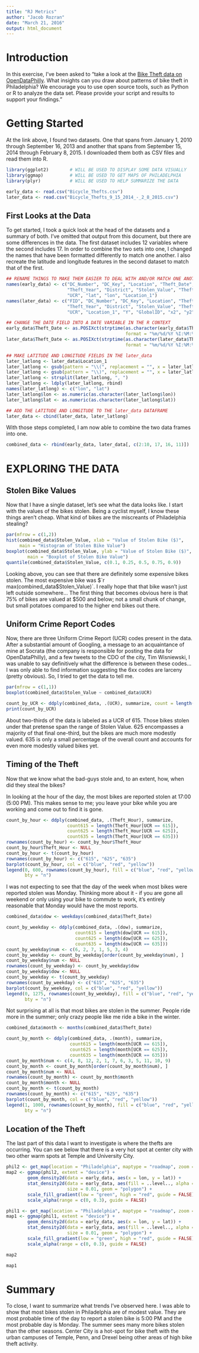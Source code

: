 ```yaml
---
title: "RJ Metrics"
author: "Jacob Rozran"
date: "March 21, 2016"
output: html_document
---
```


# Introduction

In this exercise, I've been asked to "take a look at the [Bike Theft data on OpenDataPhilly](https://www.opendataphilly.org/dataset/bicycle-thefts). What insights can you draw about patterns of bike theft in Philadelphia? We encourage you to use open source tools, such as Python or R to analyze the data set. Please provide your script and results to support your findings."

# Getting Started

At the link above, I found two datasets. One that spans from January 1, 2010 through September 16, 2013 and another that spans from September 15, 2014 through February 8, 2015. I downloaded them both as CSV files and read them into R. 

```r
library(ggplot2)        # WILL BE USED TO DISPLAY SOME DATA VISUALLY
library(ggmap)          # WILL BE USED TO GET MAPS OF PHILADELPHIA
library(plyr)           # WILL BE USED TO HELP SUMMARIZE THE DATA

early_data <- read.csv("Bicycle_Thefts.csv")
later_data <- read.csv("Bicycle_Thefts_9_15_2014_-_2_8_2015.csv")
```

## First Looks at the Data

To get started, I took a quick look at the head of the datasets and a summary of both. I've omitted that output from this document, but there are some differences in the data. The first dataset includes 12 variables where the second includes 17. In order to combine the two sets into one, I changed the names that have been formatted differently to match one another. I also recreate the latitude and longitude features in the second dataset to match that of the first. 

```r
## RENAME THINGS TO MAKE THEM EASIER TO DEAL WITH AND/OR MATCH ONE ANOTHER
names(early_data) <- c("DC_Number", "DC_Key", "Location", "Theft_Date", 
                       "Theft_Year", "District", "Stolen_Value", "Theft_Hour", 
                       "UCR", "lat", "lon", "Location_1")
names(later_data) <- c("FID", "DC_Number", "DC_Key", "Location", "Theft_Date", 
                       "Theft_Year", "District", "Stolen_Value", "Theft_Hour", 
                       "UCR", "Location_1", "Y", "GlobalID", "x2", "y2")

## CHANGE THE DATE FIELD INTO A DATE VARIABLE IN THE R CONTEXT
early_data$Theft_Date <- as.POSIXct(strptime(as.character(early_data$Theft_Date), 
                                             format = "%m/%d/%Y %I:%M:%S %p"))
later_data$Theft_Date <- as.POSIXct(strptime(as.character(later_data$Theft_Date), 
                                             format = "%m/%d/%Y %I:%M:%S %p"))

## MAKE LATITUDE AND LONGITUDE FIELDS IN THE later_data
later_latlong <- later_data$Location_1
later_latlong <- gsub(pattern = "\\(", replacement = "", x = later_latlong)
later_latlong <- gsub(pattern = "\\)", replacement = "", x = later_latlong)
later_latlong <- strsplit(later_latlong, ", ")
later_latlong <- ldply(later_latlong, rbind)
names(later_latlong) <- c("lon", "lat")
later_latlong$lon <- as.numeric(as.character(later_latlong$lon))
later_latlong$lat <- as.numeric(as.character(later_latlong$lat))

## ADD THE LATITUDE AND LONGITUDE TO THE later_data DATAFRAME
later_data <- cbind(later_data, later_latlong)
```

With those steps completed, I am now able to combine the two data frames into one. 

```r
combined_data <- rbind(early_data, later_data[, c(2:10, 17, 16, 11)])
```

# EXPLORING THE DATA

## Stolen Bike Values

Now that I have a single dataset, let's see what the data looks like. I start with the values of the bikes stolen. Being a cyclist myself, I know these things aren't cheap. What kind of bikes are the miscreants of Philadelphia stealing?

```r
par(mfrow = c(1,2))
hist(combined_data$Stolen_Value, xlab = "Value of Stolen Bike ($)", 
     main = "Histogram of Stolen Bike Value")
boxplot(combined_data$Stolen_Value, ylab = "Value of Stolen Bike ($)", 
        main = "Boxplot of Stolen Bike Value")
quantile(combined_data$Stolen_Value, c(0.1, 0.25, 0.5, 0.75, 0.9))
```

Looking above, you can see that there are definitely some expensive bikes stolen. The most expensive bike was $`r max(combined_data$Stolen_Value)`. I really hope that that bike wasn't just left outside somewhere... The first thing that becomes obvious here is that 75% of bikes are valued at $500 and below; not a small chunk of change, but small potatoes compared to the higher end bikes out there. 

## Uniform Crime Report Codes

Now, there are three Uniform Crime Report (UCR) codes present in the data. After a substantial amount of Googling, a message to an acquaintance of mine at Socrata (the company is responsible for posting the data for OpenDataPhilly), and a few tweets to the CDO of the city, Tim Wisniewski, I was unable to say definitively what the difference is between these codes... I was only able to find information suggesting the 6xx codes are larceny (pretty obvious). So, I tried to get the data to tell me. 

```r
par(mfrow = c(1,1))
boxplot(combined_data$Stolen_Value ~ combined_data$UCR)

count_by_UCR <- ddply(combined_data, .(UCR), summarize, count = length(UCR))
print(count_by_UCR)
```

About two-thirds of the data is labeled as a UCR of 615. Those bikes stolen under that pretense span the range of Stolen Value. 625 encompasses a majority of that final one-third, but the bikes are much more modestly valued. 635 is only a small percentage of the overall count and accounts for even more modestly valued bikes yet. 

## Timing of the Theft

Now that we know what the bad-guys stole and, to an extent, how, when did they steal the bikes? 

In looking at the hour of the day, the most bikes are reported stolen at 17:00 (5:00 PM). This makes sense to me; you leave your bike while you are working and come out to find it is gone. 

```r
count_by_hour <- ddply(combined_data, .(Theft_Hour), summarize, 
                       count615 = length(Theft_Hour[UCR == 615]),
                       count625 = length(Theft_Hour[UCR == 625]),
                       count635 = length(Theft_Hour[UCR == 635]))
rownames(count_by_hour) <- count_by_hour$Theft_Hour
count_by_hour$Theft_Hour <- NULL
count_by_hour <- t(count_by_hour)
rownames(count_by_hour) <- c("615", "625", "635")
barplot(count_by_hour, col = c("blue", "red", "yellow"))
legend(0, 600, rownames(count_by_hour), fill = c("blue", "red", "yellow"), 
       bty = "n")
```

I was not expecting to see that the day of the week when most bikes were reported stolen was Monday. Thinking more about it - if you are gone all weekend or only using your bike to commute to work, it's entirely reasonable that Monday would have the most reports.

```r
combined_data$dow <- weekdays(combined_data$Theft_Date)

count_by_weekday <- ddply(combined_data, .(dow), summarize, 
                          count615 = length(dow[UCR == 615]),
                          count625 = length(dow[UCR == 625]),
                          count635 = length(dow[UCR == 635]))
count_by_weekday$num <- c(6, 2, 7, 1, 5, 3, 4)
count_by_weekday <- count_by_weekday[order(count_by_weekday$num), ]
count_by_weekday$num <- NULL
rownames(count_by_weekday) <- count_by_weekday$dow
count_by_weekday$dow <- NULL
count_by_weekday <- t(count_by_weekday)
rownames(count_by_weekday) <- c("615", "625", "635")
barplot(count_by_weekday, col = c("blue", "red", "yellow"))
legend(0, 1275, rownames(count_by_weekday), fill = c("blue", "red", "yellow"), 
       bty = "n")
```

Not surprising at all is that most bikes are stolen in the summer. People ride more in the summer; only crazy people like me ride a bike in the winter.

```r
combined_data$month <- months(combined_data$Theft_Date)

count_by_month <- ddply(combined_data, .(month), summarize, 
                        count615 = length(month[UCR == 615]), 
                        count625 = length(month[UCR == 625]),
                        count635 = length(month[UCR == 635]))
count_by_month$num <- c(4, 8, 12, 2, 1, 7, 6, 3, 5, 11, 10, 9)
count_by_month <- count_by_month[order(count_by_month$num), ]
count_by_month$num <- NULL
rownames(count_by_month) <- count_by_month$month
count_by_month$month <- NULL
count_by_month <- t(count_by_month)
rownames(count_by_month) <- c("615", "625", "635")
barplot(count_by_month, col = c("blue", "red", "yellow"))
legend(1, 1000, rownames(count_by_month), fill = c("blue", "red", "yellow"), 
       bty = "n")
```

## Location of the Theft

The last part of this data I want to investigate is where the thefts are occurring. You can see below that there is a very hot spot at center city with two other warm spots at Temple and University City. 

```r
phil2 <- get_map(location = "Philadelphia", maptype = "roadmap", zoom = 12)
map2 <- ggmap(phil2, extent = "device") + 
        geom_density2d(data = early_data, aes(x = lon, y = lat)) + 
        stat_density2d(data = early_data, aes(fill = ..level.., alpha = ..level..),
                       size = 0.01, geom = "polygon") + 
        scale_fill_gradient(low = "green", high = "red", guide = FALSE) + 
        scale_alpha(range = c(0, 0.3), guide = FALSE)

phil1 <- get_map(location = "Philadelphia", maptype = "roadmap", zoom = 13)
map1 <- ggmap(phil1, extent = "device") + 
        geom_density2d(data = early_data, aes(x = lon, y = lat)) + 
        stat_density2d(data = early_data, aes(fill = ..level.., alpha = ..level..),
                       size = 0.01, geom = "polygon") + 
        scale_fill_gradient(low = "green", high = "red", guide = FALSE) + 
        scale_alpha(range = c(0, 0.3), guide = FALSE)

map2

map1
```

# Summary

To close, I want to summarize what trends I've observed here. I was able to show that most bikes stolen in Philadelphia are of modest value. They are most probable time of the day to report a stolen bike is 5:00 PM and the most probable day is Monday. The summer sees many more bikes stolen than the other seasons. Center City is a hot-spot for bike theft with the urban campuses of Temple, Penn, and Drexel being other areas of high bike theft activity. 